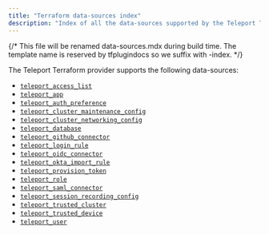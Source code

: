 ```yaml
---
title: "Terraform data-sources index"
description: "Index of all the data-sources supported by the Teleport Terraform Provider"
---
```


{/*
    This file will be renamed data-sources.mdx during build time.
    The template name is reserved by tfplugindocs so we suffix with -index.
*/}

The Teleport Terraform provider supports the following data-sources:

  - [`teleport_access_list`](./data-sources/access_list.mdx)
  - [`teleport_app`](./data-sources/app.mdx)
  - [`teleport_auth_preference`](./data-sources/auth_preference.mdx)
  - [`teleport_cluster_maintenance_config`](./data-sources/cluster_maintenance_config.mdx)
  - [`teleport_cluster_networking_config`](./data-sources/cluster_networking_config.mdx)
  - [`teleport_database`](./data-sources/database.mdx)
  - [`teleport_github_connector`](./data-sources/github_connector.mdx)
  - [`teleport_login_rule`](./data-sources/login_rule.mdx)
  - [`teleport_oidc_connector`](./data-sources/oidc_connector.mdx)
  - [`teleport_okta_import_rule`](./data-sources/okta_import_rule.mdx)
  - [`teleport_provision_token`](./data-sources/provision_token.mdx)
  - [`teleport_role`](./data-sources/role.mdx)
  - [`teleport_saml_connector`](./data-sources/saml_connector.mdx)
  - [`teleport_session_recording_config`](./data-sources/session_recording_config.mdx)
  - [`teleport_trusted_cluster`](./data-sources/trusted_cluster.mdx)
  - [`teleport_trusted_device`](./data-sources/trusted_device.mdx)
  - [`teleport_user`](./data-sources/user.mdx)
